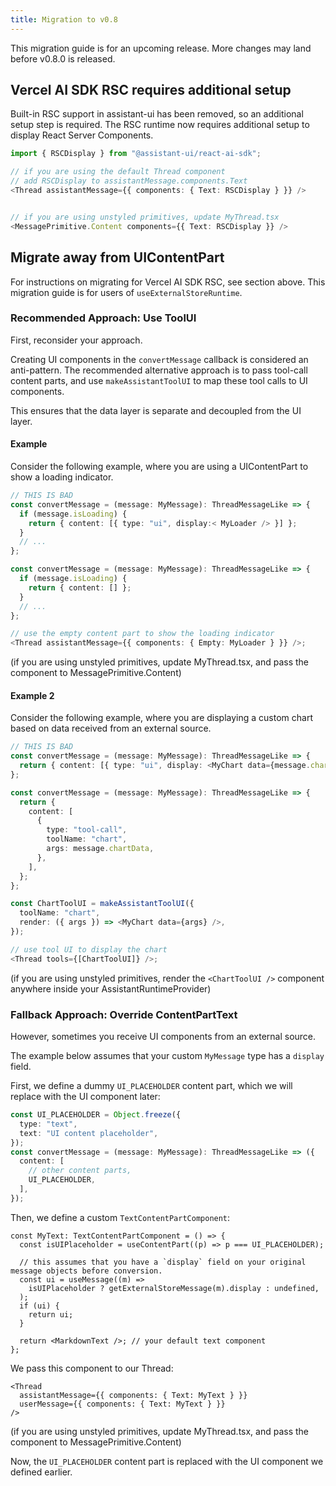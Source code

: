 ```yaml
---
title: Migration to v0.8
---
```



<Callout>
  This migration guide is for an upcoming release. More changes may land before
  v0.8.0 is released.
</Callout>

## Vercel AI SDK RSC requires additional setup

Built-in RSC support in assistant-ui has been removed, so an additional setup step is required.
The RSC runtime now requires additional setup to display React Server Components.

```ts
import { RSCDisplay } from "@assistant-ui/react-ai-sdk";

// if you are using the default Thread component
// add RSCDisplay to assistantMessage.components.Text
<Thread assistantMessage={{ components: { Text: RSCDisplay } }} />


// if you are using unstyled primitives, update MyThread.tsx
<MessagePrimitive.Content components={{ Text: RSCDisplay }} />
```

## Migrate away from UIContentPart

For instructions on migrating for Vercel AI SDK RSC, see section above.
This migration guide is for users of `useExternalStoreRuntime`.

### Recommended Approach: Use ToolUI

First, reconsider your approach.

Creating UI components in the `convertMessage` callback is considered an anti-pattern.
The recommended alternative approach is to pass tool-call content parts, and use `makeAssistantToolUI` to map these tool calls to UI components.

This ensures that the data layer is separate and decoupled from the UI layer.

#### Example

Consider the following example, where you are using a UIContentPart to show a loading indicator.

```ts title="bad.ts"
// THIS IS BAD
const convertMessage = (message: MyMessage): ThreadMessageLike => {
  if (message.isLoading) {
    return { content: [{ type: "ui", display:< MyLoader /> }] };
  }
  // ...
};
```

```ts title="good.ts"
const convertMessage = (message: MyMessage): ThreadMessageLike => {
  if (message.isLoading) {
    return { content: [] };
  }
  // ...
};

// use the empty content part to show the loading indicator
<Thread assistantMessage={{ components: { Empty: MyLoader } }} />;
```

(if you are using unstyled primitives, update MyThread.tsx, and pass the component to MessagePrimitive.Content)

#### Example 2

Consider the following example, where you are displaying a custom chart based on data received from an external source.

```ts title="bad.ts"
// THIS IS BAD
const convertMessage = (message: MyMessage): ThreadMessageLike => {
  return { content: [{ type: "ui", display: <MyChart data={message.chartData} /> }] };
};
```

```ts title="good.ts"
const convertMessage = (message: MyMessage): ThreadMessageLike => {
  return {
    content: [
      {
        type: "tool-call",
        toolName: "chart",
        args: message.chartData,
      },
    ],
  };
};

const ChartToolUI = makeAssistantToolUI({
  toolName: "chart",
  render: ({ args }) => <MyChart data={args} />,
});

// use tool UI to display the chart
<Thread tools={[ChartToolUI]} />;
```

(if you are using unstyled primitives, render the `<ChartToolUI />` component anywhere inside your AssistantRuntimeProvider)

### Fallback Approach: Override ContentPartText

However, sometimes you receive UI components from an external source.

The example below assumes that your custom `MyMessage` type has a `display` field.

First, we define a dummy `UI_PLACEHOLDER` content part, which we will replace with the UI component later:

```ts
const UI_PLACEHOLDER = Object.freeze({
  type: "text",
  text: "UI content placeholder",
});
const convertMessage = (message: MyMessage): ThreadMessageLike => ({
  content: [
    // other content parts,
    UI_PLACEHOLDER,
  ],
});
```

Then, we define a custom `TextContentPartComponent`:

```tsx
const MyText: TextContentPartComponent = () => {
  const isUIPlaceholder = useContentPart((p) => p === UI_PLACEHOLDER);

  // this assumes that you have a `display` field on your original message objects before conversion.
  const ui = useMessage((m) =>
    isUIPlaceholder ? getExternalStoreMessage(m).display : undefined,
  );
  if (ui) {
    return ui;
  }

  return <MarkdownText />; // your default text component
};
```

We pass this component to our Thread:

```tsx
<Thread
  assistantMessage={{ components: { Text: MyText } }}
  userMessage={{ components: { Text: MyText } }}
/>
```

(if you are using unstyled primitives, update MyThread.tsx, and pass the component to MessagePrimitive.Content)

Now, the `UI_PLACEHOLDER` content part is replaced with the UI component we defined earlier.
